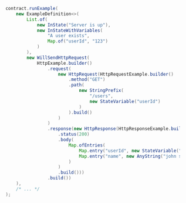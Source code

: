 ```java
    contract.runExample(
        new ExampleDefinition<>(
            List.of(
                new InState("Server is up"),
                new InStateWithVariables(
                    "A user exists",
                    Map.of("userId", "123")
                )
            ),
            new WillSendHttpRequest(
                HttpExample.builder()
                    .request(
                        new HttpRequest(HttpRequestExample.builder()
                            .method("GET")
                            .path(
                                new StringPrefix(
                                    "/users",
                                    new StateVariable("userId")
                                )
                            ).build()
                        )
                    )
                    .response(new HttpResponse(HttpResponseExample.builder()
                        .status(200)
                        .body(
                            Map.ofEntries(
                                Map.entry("userId", new StateVariable("userId")),
                                Map.entry("name", new AnyString("john smith"))
                            )
                        )
                        .build()))
                    .build())
        ),
        /* ... */
    );
```
